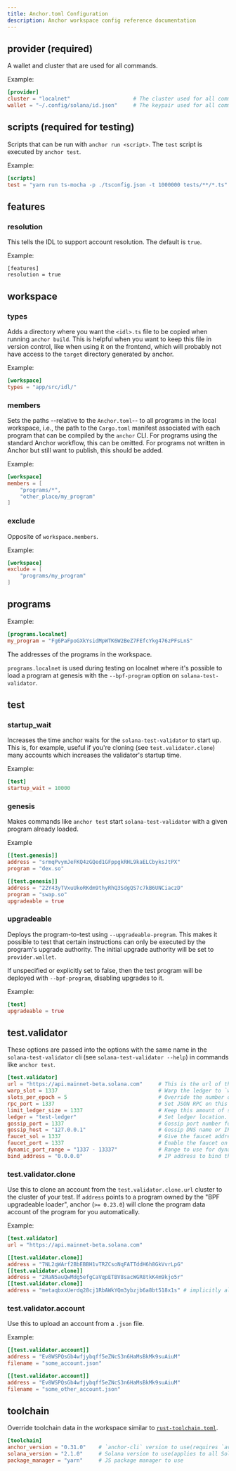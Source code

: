 ```yaml
---
title: Anchor.toml Configuration
description: Anchor workspace config reference documentation
---
```


## provider (required)

A wallet and cluster that are used for all commands.

Example:

```toml
[provider]
cluster = "localnet"                    # The cluster used for all commands.
wallet = "~/.config/solana/id.json"     # The keypair used for all commands.
```

## scripts (required for testing)

Scripts that can be run with `anchor run <script>`. The `test` script is
executed by `anchor test`.

Example:

```toml
[scripts]
test = "yarn run ts-mocha -p ./tsconfig.json -t 1000000 tests/**/*.ts"
```

## features

### resolution

This tells the IDL to support account resolution. The default is `true`.

Example:

```
[features]
resolution = true
```

## workspace

### types

Adds a directory where you want the `<idl>.ts` file to be copied when running
`anchor build`. This is helpful when you want to keep this file in version
control, like when using it on the frontend, which will probably not have access
to the `target` directory generated by anchor.

Example:

```toml
[workspace]
types = "app/src/idl/"
```

### members

Sets the paths --relative to the `Anchor.toml`-- to all programs in the local
workspace, i.e., the path to the `Cargo.toml` manifest associated with each
program that can be compiled by the `anchor` CLI. For programs using the
standard Anchor workflow, this can be omitted. For programs not written in
Anchor but still want to publish, this should be added.

Example:

```toml
[workspace]
members = [
    "programs/*",
    "other_place/my_program"
]
```

### exclude

Opposite of `workspace.members`.

Example:

```toml
[workspace]
exclude = [
    "programs/my_program"
]
```

## programs

Example:

```toml
[programs.localnet]
my_program = "Fg6PaFpoGXkYsidMpWTK6W2BeZ7FEfcYkg476zPFsLnS"
```

The addresses of the programs in the workspace.

`programs.localnet` is used during testing on localnet where it's possible to
load a program at genesis with the `--bpf-program` option on
`solana-test-validator`.

## test

### startup_wait

Increases the time anchor waits for the `solana-test-validator` to start up.
This is, for example, useful if you're cloning (see `test.validator.clone`) many
accounts which increases the validator's startup time.

Example:

```toml
[test]
startup_wait = 10000
```

### genesis

Makes commands like `anchor test` start `solana-test-validator` with a given
program already loaded.

Example

```toml
[[test.genesis]]
address = "srmqPvymJeFKQ4zGQed1GFppgkRHL9kaELCbyksJtPX"
program = "dex.so"

[[test.genesis]]
address = "22Y43yTVxuUkoRKdm9thyRhQ3SdgQS7c7kB6UNCiaczD"
program = "swap.so"
upgradeable = true
```

### upgradeable

Deploys the program-to-test using `--upgradeable-program`. This makes it
possible to test that certain instructions can only be executed by the program's
upgrade authority. The initial upgrade authority will be set to
`provider.wallet`.

If unspecified or explicitly set to false, then the test program will be
deployed with `--bpf-program`, disabling upgrades to it.

Example:

```toml
[test]
upgradeable = true
```

## test.validator

These options are passed into the options with the same name in the
`solana-test-validator` cli (see `solana-test-validator --help`) in commands
like `anchor test`.

```toml
[test.validator]
url = "https://api.mainnet-beta.solana.com"     # This is the url of the cluster that accounts are cloned from (See `test.validator.clone`).
warp_slot = 1337                                # Warp the ledger to `warp_slot` after starting the validator.
slots_per_epoch = 5                             # Override the number of slots in an epoch.
rpc_port = 1337                                 # Set JSON RPC on this port, and the next port for the RPC websocket.
limit_ledger_size = 1337                        # Keep this amount of shreds in root slots.
ledger = "test-ledger"                          # Set ledger location.
gossip_port = 1337                              # Gossip port number for the validator.
gossip_host = "127.0.0.1"                       # Gossip DNS name or IP address for the validator to advertise in gossip.
faucet_sol = 1337                               # Give the faucet address this much SOL in genesis.
faucet_port = 1337                              # Enable the faucet on this port.
dynamic_port_range = "1337 - 13337"             # Range to use for dynamically assigned ports.
bind_address = "0.0.0.0"                        # IP address to bind the validator ports.
```

### test.validator.clone

Use this to clone an account from the `test.validator.clone.url` cluster to the
cluster of your test. If `address` points to a program owned by the "BPF
upgradeable loader", anchor (`>= 0.23.0`) will clone the program data account of
the program for you automatically.

Example:

```toml
[test.validator]
url = "https://api.mainnet-beta.solana.com"

[[test.validator.clone]]
address = "7NL2qWArf2BbEBBH1vTRZCsoNqFATTddH6h8GkVvrLpG"
[[test.validator.clone]]
address = "2RaN5auQwMdg5efgCaVqpETBV8sacWGR8tkK4m9kjo5r"
[[test.validator.clone]]
address = "metaqbxxUerdq28cj1RbAWkYQm3ybzjb6a8bt518x1s" # implicitly also clones PwDiXFxQsGra4sFFTT8r1QWRMd4vfumiWC1jfWNfdYT
```

### test.validator.account

Use this to upload an account from a `.json` file.

Example:

```toml
[[test.validator.account]]
address = "Ev8WSPQsGb4wfjybqff5eZNcS3n6HaMsBkMk9suAiuM"
filename = "some_account.json"

[[test.validator.account]]
address = "Ev8WSPQsGb4wfjybqff5eZNcS3n6HaMsBkMk9suAiuM"
filename = "some_other_account.json"
```

## toolchain

Override toolchain data in the workspace similar to
[`rust-toolchain.toml`](https://rust-lang.github.io/rustup/overrides.html#the-toolchain-file).

```toml
[toolchain]
anchor_version = "0.31.0"    # `anchor-cli` version to use(requires `avm`)
solana_version = "2.1.0"     # Solana version to use(applies to all Solana tools)
package_manager = "yarn"     # JS package manager to use
```
